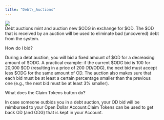 ```yaml
---
title: "Debt\_Auctions"
---
```


![](</img/Debt Auction Image.png>)\
Debt auctions mint and auction new $ODG in exchange for $OD. The $OD that is received by an auction will be used to eliminate bad (uncovered) debt from the system.

How do I bid?

During a debt auction, you will bid a fixed amount of $OD for a decreasing amount of $ODG. A practical example: if the current $ODG bid is 100 for 20,000 $OD (resulting in a price of 200 $OD/$ODG), the next bid must accept less $ODG for the same amount of OD. The auction also makes sure that each bid must be at least a certain percentage smaller than the previous one (e.g., the next bid must be at least 3% smaller).

What does the Claim Tokens button do?

In case someone outbids you in a debt auction, your OD bid will be reimbursed to your Open Dollar Account.Claim Tokens can be used to get back OD (and ODG) that is kept in your Account.
